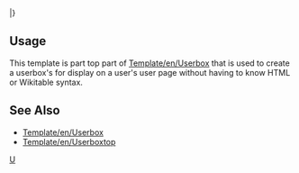 <includeonly>|}</includeonly><noinclude>
==Usage==

This template is part top part of [[Template/en/Userbox]] that is used to create a userbox's for display on a user's user page without having to know HTML or Wikitable syntax.

==See Also==
* [[Template/en/Userbox]]
* [[Template/en/Userboxtop]]

[[Category:en/Templates|U]]</noinclude>